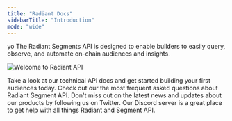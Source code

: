 ```yaml
---
title: "Radiant Docs"
sidebarTitle: "Introduction"
mode: "wide"
---
```


yo
The Radiant Segments API is designed to enable builders to easily query, observe, and automate on-chain audiences and insights.

<img
  className="w-full"
  src="/images/radiant-banner.png"
  alt="Welcome to Radiant API"
/>

<CardGroup cols={2}>
  <Card title="API Docs" icon="book-open-cover" href="/reference/overview">
    Take a look at our technical API docs and get started building your first
    audiences today.
  </Card>
  <Card title="FAQ" icon="map" href="/faq/faq">
    Check out our the most frequent asked questions about Radiant Segment API.
  </Card>
</CardGroup>

<CardGroup cols={2}>
  <Card
    title="Follow us on Twitter"
    icon="twitter"
    href="https://twitter.com/radiant_so"
  >
    Don't miss out on the latest news and updates about our products by
    following us on Twitter.
  </Card>
  <Card
    title="Join Our Discord Community"
    icon="discord"
    href="https://loopholelabs.io/discord"
  >
    Our Discord server is a great place to get help with all things Radiant and
    Segment API.
  </Card>
</CardGroup>
